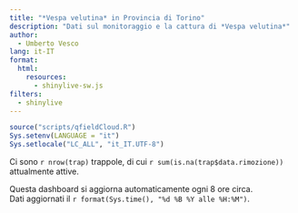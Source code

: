 ```yaml
---
title: "*Vespa velutina* in Provincia di Torino"
description: "Dati sul monitoraggio e la cattura di *Vespa velutina*"
author:
  - Umberto Vesco
lang: it-IT
format:
  html:
    resources: 
      - shinylive-sw.js
filters:
  - shinylive
---
```


```r
source("scripts/qfieldCloud.R")
Sys.setenv(LANGUAGE = "it")
Sys.setlocale("LC_ALL", "it_IT.UTF-8")
```

Ci sono `r nrow(trap)` trappole, di cui `r sum(is.na(trap$data.rimozione))` attualmente attive.





::: {.callout-note appearance="simple"}
Questa dashboard si aggiorna automaticamente ogni 8 ore circa.  
Dati aggiornati il `r format(Sys.time(), "%d %B %Y alle %H:%M")`.
:::
